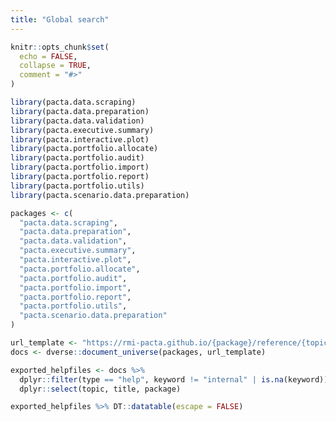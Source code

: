 ```yaml
---
title: "Global search"
---
```


```r
knitr::opts_chunk$set(
  echo = FALSE,
  collapse = TRUE,
  comment = "#>"
)
```

```r
library(pacta.data.scraping)
library(pacta.data.preparation)
library(pacta.data.validation)
library(pacta.executive.summary)
library(pacta.interactive.plot)
library(pacta.portfolio.allocate)
library(pacta.portfolio.audit)
library(pacta.portfolio.import)
library(pacta.portfolio.report)
library(pacta.portfolio.utils)
library(pacta.scenario.data.preparation)
```

```r
packages <- c(
  "pacta.data.scraping",
  "pacta.data.preparation",
  "pacta.data.validation",
  "pacta.executive.summary",
  "pacta.interactive.plot",
  "pacta.portfolio.allocate",
  "pacta.portfolio.audit",
  "pacta.portfolio.import",
  "pacta.portfolio.report",
  "pacta.portfolio.utils",
  "pacta.scenario.data.preparation"
)

url_template <- "https://rmi-pacta.github.io/{package}/reference/{topic}.html"
docs <- dverse::document_universe(packages, url_template)

exported_helpfiles <- docs %>%
  dplyr::filter(type == "help", keyword != "internal" | is.na(keyword)) %>%
  dplyr::select(topic, title, package)

exported_helpfiles %>% DT::datatable(escape = FALSE)
```
